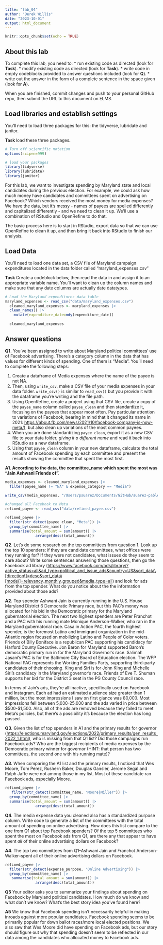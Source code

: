 ```yaml
---
title: "lab_04"
author: "Derek Willis"
date: "2023-10-01"
output: html_document
---
```


```r
knitr::opts_chunk$set(echo = TRUE)
```

## About this lab

To complete this lab, you need to: \* run existing code as directed (look for **Task**). \* modify existing code as directed (look for **Task**). \* write code in empty codeblocks provided to answer questions included (look for **Q**). \* write out the answer in the form of a complete sentence in the space given (look for **A**).

When you are finished, commit changes and push to your personal GitHub repo, then submit the URL to this document on ELMS.

## Load libraries and establish settings

You'll need to load three packages for this: the tidyverse, lubridate and janitor.

**Task** load these three packages.

```r
# Turn off scientific notation
options(scipen=999)

# load your packages
library(tidyverse)
library(lubridate)
library(janitor)
```

For this lab, we want to investigate spending by Maryland state and local candidates during the previous election. For example, we could ask how much money have candidates and committees spent on advertising on Facebook? Which vendors received the most money for media expenses? We have the data, but it's messy - names of payees are spelled differently and capitalized differently - and we need to clean it up. We'll use a combination of RStudio and OpenRefine to do that.

The basic process here is to start in RStudio, export data so that we can use OpenRefine to clean it up, and then bring it back into RStudio to finish our analysis.

## Load Data

You'll need to load one data set, a CSV file of Maryland campaign expenditures located in the data folder called "maryland_expenses.csv"

**Task** Create a codeblock below, then read the data in and assign it to an appropriate variable name. You'll want to clean up the column names and make sure that any date columns are actually date datatypes.

```r
# Load the Maryland expenditures data table
maryland_expenses <- read_csv("data/maryland_expenses.csv")
  cleaned_maryland_expenses <- maryland_expenses |> 
  clean_names() |>
    mutate(expenditure_date=mdy(expenditure_date))
  
  cleaned_maryland_expenses

```

## Answer questions

**Q1.** You've been assigned to write about Maryland political committees' use of Facebook advertising. There's a category column in the data that has values for different kinds of spending. One of them is "Media". You'll need to complete the following steps:

   1. Create a dataframe of Media expenses where the name of the payee is not NA.
   2. Then, using `write_csv`, make a CSV file of your media expenses in your data folder. `write_csv()` is similar to `read_csv()` but you provide it with the dataframe you're writing and the file path.
   3. Using OpenRefine, create a project using that CSV file, create a copy of the `payee_name` column called `payee_clean` and then standardize it, focusing on the payees that appear most often. Pay particular attention to variations of Facebook, bearing in mind that it changed its name in 2021: <https://about.fb.com/news/2021/10/facebook-company-is-now-meta/>), but also clean up variations of the most common payees.
   4. When you are done standardizing `payee_clean`, export it as a new CSV file to your data folder, *giving it a different name* and read it back into RStudio as a new dataframe.
   5. Using that `payee_clean` column in your new dataframe, calculate the total amount of Facebook spending by each committee and present the results showing the committee that spent the most first.

**A1. According to the data, the committee_name which spent the most was "Jain Ashwani Friends of".**

```r
media_expenses <- cleaned_maryland_expenses |>
  filter(payee_name != "NA" & expense_category == "Media")
  
write_csv(media_expenses, "/Users/psuarez/Documents/GitHub/suarez-pablo-jour-772/lab_04/data/media_expenses.csv")
```


```r
#changed all Facebook to Meta
refined_payee <- read_csv("data/refined_payee.csv") 
```
```r
refined_payee |> 
  filter(str_detect(payee_clean, "Meta")) |>
  group_by(committee_name) |>
  summarise(total_amount = sum(amount)) |>
              arrange(desc(total_amount))
```

**Q2.** Let's do some research on the top committees from question 1. Look up the top 10 spenders: if they are candidate committees, what offices were they running for? If they were not candidates, what issues do they seem to care about? Write some sentences answering those questions, then go the Facebook ad library ([https://www.facebook.com/ads/library/?active_status=all&ad_type=political_and_issue_ads&country=US&sort_data\\[direction\\]=desc&sort_data\\[mode\\]=relevancy_monthly_grouped&media_type=all](https://www.facebook.com/ads/library/?active_status=all&ad_type=political_and_issue_ads&country=US&sort_data\%5Bdirection\%5D=desc&sort_data\%5Bmode\%5D=relevancy_monthly_grouped&media_type=all){.uri}) and look for ads from the top spender. What do you notice about the the information provided about those ads?

**A2.** Top spender Ashwani Jain is currently running in the U.S. House Maryland District 6 Democratic Primary race, but this PAC's money was allocated for his bid in the Democratic primary for the Maryland gubernatorial election. The next two highest spenders are Peter Franchot and a PAC with his running mate Monique Anderson-Walker, who ran in the Maryland gubernatorial race. Casa in Action PAC, the fourth highest spender, is the foremost Latino and immigrant organization in the mid-Atlantic region focused on mobilizing Latino and People of Color voters. Friends of Billy Boniface is a republican PAC supporting his candidacy for Harford County Executive. Jon Baron for Maryland supported Baron's democratic primary run in for the Maryland Governor's race. Salimah Jasani's PAC is for the Baltimore City Board of Education election. The WFP National PAC represents the Working Families Party, supporting third-party candidates of their choosing. King and Siri is for John King and Michelle Siri's candidacy in the Maryland governor's race. Friends of Eve T. Shuman supports her bid for the District 3 seat in the PG County Council race.

In terms of Jain's ads, they're all inactive, specifically used on Facebook and Instagram. Each ad had an estimated audience size greater than 1 million, but the most impressions I saw on first glance was 80,000. Most impressions fell between 5,000-25,000 and the ads varied in price between $500-$1,500. Also, all of the ads are removed because they failed to meet Meta's policies, but there's a possibility it's because the election has long passed.

**Q3.** Given the list of top spenders in A1 and the primary results for governor (<https://elections.maryland.gov/elections/2022/primary_results/gen_results_2022_1.html>), who is missing from that Q1 list? Did those campaigns run Facebook ads? Who are the biggest recipients of media expenses by the Democratic primary winner for governor (HINT: that person has two committees, the second one with his running mate)?

**A3.** When comparing the A1 list and the primary results, I noticed that Wes Moore, Tom Perez, Rushern Baker, Douglas Gansler, Jerome Segal and Ralph Jaffe were not among those in my list. Most of these candidate ran Facebook ads, especially Moore.

```r
refined_payee |>
   filter(str_detect(committee_name, "Moore|Miller")) |>
  group_by(committee_name) |>
  summarise(total_amount = sum(amount)) |>
              arrange(desc(total_amount))
```

**Q4.** The media expense data you cleaned also has a standardized purpose column. Write code to generate a list of the committees with the total amount of spending on online advertising. How does this list compare to the one from Q1 about top Facebook spenders? Of the top 5 committees who spent the most on Facebook ads from Q1, are there any that appear to have spent *all* of their online advertising dollars on Facebook?

**A4.** The top two committees from Q1--Ashwani Jain and Franchot Anderson-Walker--spent all of their online advertising dollars on Facebook. 

```r
refined_payee |>
  filter(str_detect(expense_purpose, "Online Advertising")) |>
  group_by(committee_name) |>
   summarise(total_amount = sum(amount)) |>
              arrange(desc(total_amount))

```

**Q5** Your editor asks you to summarize your findings about spending on Facebook by Maryland political candidates. How much do we know and what don't we know? What's the best story idea you've found here?

**A5** We know that Facebook spending isn't necessarily helpful in making inroads against more popular candidates. Facebook spending seems to be primarily popular for down ballot races/more local elected positions. We also saw that Wes Moore did have spending on Facebook ads, but our story should figure out why that spending doesn't seem to be reflected in our data among the candidates who allocated money to Facebook ads.